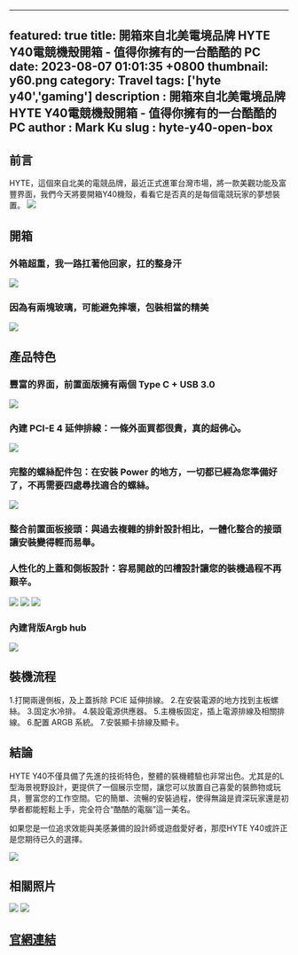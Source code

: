 
---
featured: true
title:  開箱來自北美電境品牌 HYTE Y40電競機殼開箱 - 值得你擁有的一台酷酷的 PC
date:   2023-08-07 01:01:35 +0800
thumbnail:  y60.png
category: Travel
tags:   ['hyte y40','gaming']
description : 開箱來自北美電境品牌 HYTE Y40電競機殼開箱 - 值得你擁有的一台酷酷的 PC
author : Mark Ku
slug : hyte-y40-open-box
--- 

## 前言
HYTE，這個來自北美的電競品牌，最近正式進軍台灣市場，將一款美觀功能及富豐界面，我們今天將要開箱Y40機殼，看看它是否真的是每個電競玩家的夢想裝置。
![](https://i.imgur.com/9IOZ7JE.png)

## 開箱
### 外箱超重，我一路扛著他回家，扛的整身汗
![](https://i.imgur.com/pE6VcqD.png)
### 因為有兩塊玻璃，可能避免摔壞，包裝相當的精美
![](https://i.imgur.com/v2UsIeR.jpg)

## 產品特色
### 豐富的界面，前置面版擁有兩個 Type C + USB 3.0
![](https://i.imgur.com/ZWPJMBi.png)

### 內建 PCI-E 4 延伸排線：一條外面買都很貴，真的超佛心。
![](https://i.imgur.com/Pb9r0Aw.png)
### 完整的螺絲配件包：在安裝 Power 的地方，一切都已經為您準備好了，不再需要四處尋找適合的螺絲。
![](https://i.imgur.com/uZgpbLh.jpg)

### 整合前置面板接頭：與過去複雜的排針設計相比，一體化整合的接頭讓安裝變得輕而易舉。
### 人性化的上蓋和側板設計：容易開啟的凹槽設計讓您的裝機過程不再艱辛。
![](https://i.imgur.com/0LeJ4br.jpg)
![](https://i.imgur.com/VX4xPJP.jpg)
![](https://i.imgur.com/44RP6Wf.jpg)
### 內建背版Argb hub 
![](https://i.imgur.com/ooXSbxK.jpg)


## 裝機流程
1.打開兩邊側板，及上蓋拆除 PCIE 延伸排線。
2.在安裝電源的地方找到主板螺絲。
3.固定水冷排。
4.裝設電源供應器。
5.主機板固定，插上電源排線及相關排線。
6.配置 ARGB 系統。
7.安裝顯卡排線及顯卡。

## 結論
HYTE Y40不僅具備了先進的技術特色，整體的裝機體驗也非常出色。尤其是的L型海景視野設計，更提供了一個展示空間，讓您可以放置自己喜愛的裝飾物或玩具，豐富您的工作空間。它的簡單、流暢的安裝過程，使得無論是資深玩家還是初學者都能輕鬆上手，完全符合“酷酷的電腦”這一美名。

如果您是一位追求效能與美感兼備的設計師或遊戲愛好者，那麼HYTE Y40或許正是您期待已久的選擇。

![](https://i.imgur.com/646ZXOW.jpg)

## 相關照片
![](https://i.imgur.com/Xi9L0cm.jpg)
![](https://i.imgur.com/RjT3uGR.jpg)

## [官網連結](https://hyte.com/store/y40?v=133)



